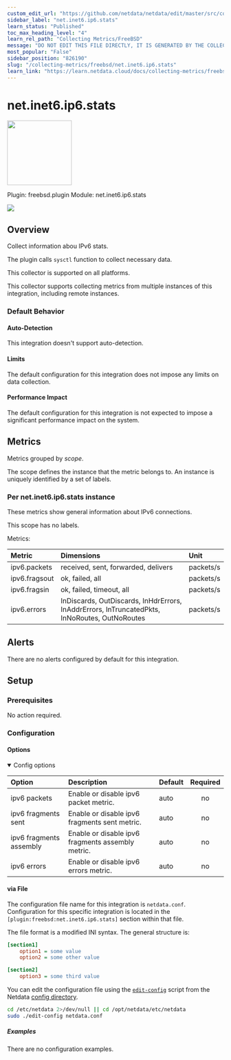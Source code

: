 ```yaml
---
custom_edit_url: "https://github.com/netdata/netdata/edit/master/src/collectors/freebsd.plugin/metadata.yaml"
sidebar_label: "net.inet6.ip6.stats"
learn_status: "Published"
toc_max_heading_level: "4"
learn_rel_path: "Collecting Metrics/FreeBSD"
message: "DO NOT EDIT THIS FILE DIRECTLY, IT IS GENERATED BY THE COLLECTOR'S metadata.yaml FILE"
most_popular: "False"
sidebar_position: "826190"
slug: "/collecting-metrics/freebsd/net.inet6.ip6.stats"
learn_link: "https://learn.netdata.cloud/docs/collecting-metrics/freebsd/net.inet6.ip6.stats"
---
```



# net.inet6.ip6.stats


<img src="https://netdata.cloud/img/network.svg" width="150"/>


Plugin: freebsd.plugin
Module: net.inet6.ip6.stats

<img src="https://img.shields.io/badge/maintained%20by-Netdata-%2300ab44" />

## Overview

Collect information abou IPv6 stats.

The plugin calls `sysctl` function to collect necessary data.

This collector is supported on all platforms.

This collector supports collecting metrics from multiple instances of this integration, including remote instances.


### Default Behavior

#### Auto-Detection

This integration doesn't support auto-detection.

#### Limits

The default configuration for this integration does not impose any limits on data collection.

#### Performance Impact

The default configuration for this integration is not expected to impose a significant performance impact on the system.


## Metrics

Metrics grouped by *scope*.

The scope defines the instance that the metric belongs to. An instance is uniquely identified by a set of labels.



### Per net.inet6.ip6.stats instance

These metrics show general information about IPv6 connections.

This scope has no labels.

Metrics:

| Metric | Dimensions | Unit |
|:------|:----------|:----|
| ipv6.packets | received, sent, forwarded, delivers | packets/s |
| ipv6.fragsout | ok, failed, all | packets/s |
| ipv6.fragsin | ok, failed, timeout, all | packets/s |
| ipv6.errors | InDiscards, OutDiscards, InHdrErrors, InAddrErrors, InTruncatedPkts, InNoRoutes, OutNoRoutes | packets/s |



## Alerts

There are no alerts configured by default for this integration.


## Setup


### Prerequisites

No action required.

### Configuration

#### Options



<details open>
<summary>Config options</summary>



| Option | Description | Default | Required |
|:-----|:------------|:--------|:---------:|
| ipv6 packets | Enable or disable ipv6 packet metric. | auto | no |
| ipv6 fragments sent | Enable or disable ipv6 fragments sent metric. | auto | no |
| ipv6 fragments assembly | Enable or disable ipv6 fragments assembly metric. | auto | no |
| ipv6 errors | Enable or disable ipv6 errors metric. | auto | no |


</details>



#### via File

The configuration file name for this integration is `netdata.conf`.
Configuration for this specific integration is located in the `[plugin:freebsd:net.inet6.ip6.stats]` section within that file.

The file format is a modified INI syntax. The general structure is:

```ini
[section1]
    option1 = some value
    option2 = some other value

[section2]
    option3 = some third value
```
You can edit the configuration file using the [`edit-config`](/docs/netdata-agent/configuration#edit-a-configuration-file-using-edit-config) script from the
Netdata [config directory](/docs/netdata-agent/configuration#the-netdata-config-directory).

```bash
cd /etc/netdata 2>/dev/null || cd /opt/netdata/etc/netdata
sudo ./edit-config netdata.conf
```

##### Examples
There are no configuration examples.


